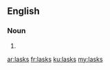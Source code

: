 {{also|läsks}}
==English==

===Noun===
{{head|en|noun plural form}}

# {{plural of|lask|lang=en}}

[[ar:lasks]]
[[fr:lasks]]
[[ku:lasks]]
[[my:lasks]]